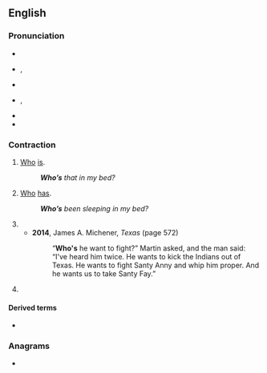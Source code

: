 {{also|whos}}
==English==

===Pronunciation===
* {{audio|en-us-who's.ogg|Audio (US)|lang=en}}
* {{enPR|ho͞oz}}, {{IPA|/huːz/|lang=en}}
* {{rhymes|uːz|lang=en}}
* {{enPR|hwo͞oz}}, {{IPA|/ʍuːz/|lang=en}}
* {{homophones|whose|lang=en}}
* {{rhymes|uːz|lang=en}}

===Contraction===
{{en-cont}}

# [[who|Who]] [[is]].
#: '''''Who’s''' that in my bed?''
# [[who|Who]] [[has]].
#: '''''Who’s''' been sleeping in my bed?''
# {{contraction of|en|[[who]] ([[whom]]) [[does]]}}
#* '''2014''', James A. Michener, ''Texas'' (page 572)
#*: “'''Who's''' he want to fight?” Martin asked, and the man said: “I've heard him twice. He wants to kick the Indians out of Texas. He wants to fight Santy Anny and whip him proper. And he wants us to take Santy Fay.”
# {{misspelling of|whose|lang=en}}

====Derived terms====
* {{l|en|who's who}}

===Anagrams===
* {{anagrams|en|a=hosw|Hows|how's|hows|show}}
